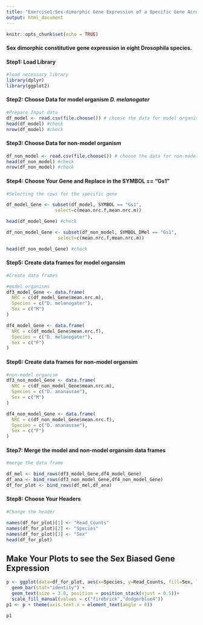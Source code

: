 ---
title: "Exercise1:Sex-dimorphic Gene Expression of a Specific Gene Across Species"
output: html_document
---

```{r setup, include=FALSE}
knitr::opts_chunk$set(echo = TRUE)
```

#### **Sex dimorphic constitutive gene expression in eight Drosophila species.**

#### Step1: Load Library

```{r cars}
#load necessary library
library(dplyr)
library(ggplot2)
```

#### Step2: Choose Data for model organism *D. melanogater*

```{r cars2}
#Prepare Input data
df_model <- read.csv(file.choose()) # choose the data for model organism
head(df_model) #check
nrow(df_model) #check
```

#### Step3: Choose Data for non-model organism


```{r cars3}
df_non_model <- read.csv(file.choose()) # choose the data for non-model organism
head(df_non_model) #check
nrow(df_non_model) #check
```

#### Step4: Choose Your Gene and Replace in the SYMBOL == "Gs1"

```{r cars4}
#Selecting the rows for the specific gene 

df_model_Gene <- subset(df_model, SYMBOL == "Gs1",
                  select=c(mean.nrc.f,mean.nrc.m))

head(df_model_Gene) #check

df_non_model_Gene <- subset(df_non_model, SYMBOL_DMel == "Gs1",
                   select=c(mean.nrc.f,mean.nrc.m))

head(df_non_model_Gene) #check
```

#### Step5: Create data frames for model organsim

```{r cars5}
#Create data frames

#model organisms 
df3_model_Gene <- data.frame(
  NRC = c(df_model_Gene$mean.nrc.m),
  Species = c("D. melanogater"),
  Sex = c("M")
)

df4_model_Gene <- data.frame(
  NRC = c(df_model_Gene$mean.nrc.f),
  Species = c("D. melanogater"),
  Sex = c("F")
)

```

#### Step6: Create data frames for non-model organsim

```{r cars6}
#non-model organism 
df3_non_model_Gene <- data.frame(
  NRC = c(df_non_model_Gene$mean.nrc.m),
  Species = c("D. ananassae"),
  Sex = c("M")
)

df4_non_model_Gene <- data.frame(
  NRC = c(df_non_model_Gene$mean.nrc.f),
  Species = c("D. ananassae"),
  Sex = c("F")
)
```

#### Step7: Merge the model and non-model organsim data frames

```{r cars7}
#merge the data frame 

df_mel <- bind_rows(df3_model_Gene,df4_model_Gene)
df_ana <- bind_rows(df3_non_model_Gene,df4_non_model_Gene)
df_for_plot <- bind_rows(df_mel,df_ana)

```

#### Step8: Choose Your Headers


```{r cars8}
#Change the header 

names(df_for_plot)[1] <- "Read_Counts"
names(df_for_plot)[2] <- "Species"
names(df_for_plot)[3] <- "Sex"
head(df_for_plot)
```

## Make Your Plots to see the Sex Biased Gene Expression

```{r pressure, echo=FALSE}

p <- ggplot(data=df_for_plot, aes(x=Species, y=Read_Counts, fill=Sex, label=Read_Counts)) +
  geom_bar(stat="identity") +
  geom_text(size = 3.0, position = position_stack(vjust = 0.5))+
  scale_fill_manual(values = c("firebrick","dodgerblue4"))
p1 <- p + theme(axis.text.x = element_text(angle = 0))

p1
```
